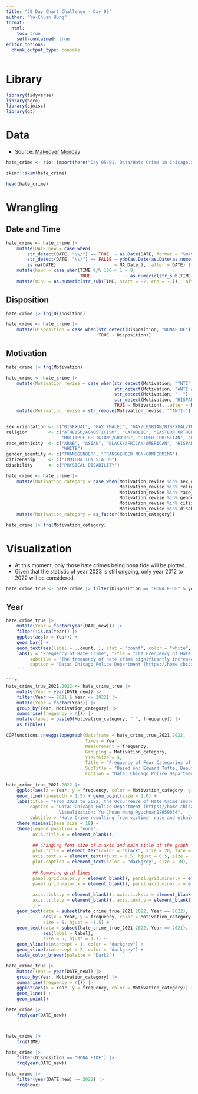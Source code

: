 ```yaml
---
title: "30 Day Chart Challenge - Day 05"
author: "Yu-Chuan Hung"
format: 
  html: 
    toc: true
    self-contained: true
editor_options: 
  chunk_output_type: console
---
```


# Library

```r
library(tidyverse)
library(here)
library(sjmisc)
library(gt)
```

# Data

- Source: [Makeover Monday](https://data.world/makeovermonday/2023w14)

```r
hate_crime <- rio::import(here("Day 05/01. Data/Hate Crime in Chicago.xlsx")) |> as_tibble()
```

```r
skimr::skim(hate_crime)

head(hate_crime)
```

# Wrangling

## Date and Time

```r
hate_crime <- hate_crime |> 
    mutate(DATE_new = case_when(
        str_detect(DATE, "\\/") == TRUE  ~ as.Date(DATE, format = "%m/%d/%Y"),
        str_detect(DATE, "\\/") == FALSE ~ ydm(as.Date(as.Date(as.numeric(DATE), origin = "1899-12-30"), format = "%Y-%d-%m")),
        is.na(DATE)                      ~ NA_Date_), .after = DATE) |> 
    mutate(hour = case_when(TIME %/% 100 < 1 ~ 0,
                            TRUE             ~ as.numeric(str_sub(TIME, start = -4, end = -3))), .after = TIME) |> 
    mutate(minu = as.numeric(str_sub(TIME, start = -2, end = -1)), .after = hour)
```

## Disposition

```r
hate_crime |> frq(Disposition)

hate_crime <- hate_crime |>  
    mutate(Disposition = case_when(str_detect(Disposition, "BONAFIDE") ~ str_replace(Disposition, "BONAFIDE", "BONA FIDE"),
                                   TRUE ~ Disposition))
```


## Motivation

```r
hate_crime |> frq(Motivation)

hate_crime <- hate_crime |> 
    mutate(Motivation_revise = case_when(str_detect(Motivation, "^NTI") ~ str_replace(Motivation, "NTI", "ANTI"),
                                         str_detect(Motivation, "ANTI ARAB") ~ str_replace(Motivation, "ANTI ARAB", "ANTI-ARAB"),
                                         str_detect(Motivation, "- ") ~ str_replace(Motivation, "- ", "-"),
                                         str_detect(Motivation, "HISPANIC-LATINO") ~ str_replace(Motivation, "HISPANIC-LATINO", "HISPANIC/LATINO"),
                                         TRUE ~ Motivation), .after = Motivation) |> 
    mutate(Motivation_revise = str_remove(Motivation_revise, "^ANTI-"))


sex_orientation <- c("BISEXUAL", "GAY (MALE)", "GAY/LESBIAN/BISEXUAL/TRANSGENDER (MIXED GROUP)", "LESBIAN")
religion        <- c("ATHEISM/AGNOSTICISM", "CATHOLIC", "EASTERN ORTHODOX (GREEK, RUSSIAN)", "HINDU", "ISLAMIC/MUSLIM", "JEWISH",
                     "MULTIPLE RELIGIONS/GROUPS", "OTHER CHRISTIAN", "OTHER RELIGION", "PROTESTANT")
race_ethnicity  <- c("ARAB", "ASIAN", "BLACK/AFRICAN-AMERICAN", "HISPANIC/LATINO", "MULTIPLE RACES/GROUP", "OTHER ETHNICITY/NATIONAL ORIGIN",
                     "WHITE")
gender_identity <- c("TRANSGENDER", "TRANSGENDER NON-CONFORMING")
citizenship     <- c("IMMIGRATION STATUS")
disability      <- c("PHYSICAL DISABILITY")

hate_crime <- hate_crime |> 
    mutate(Motivation_category = case_when(Motivation_revise %in% sex_orientation ~ "Sex Orientation",
                                           Motivation_revise %in% religion ~ "Religion",
                                           Motivation_revise %in% race_ethnicity ~ "Race and Ethnicity",
                                           Motivation_revise %in% gender_identity ~ "Gender Identity",
                                           Motivation_revise %in% citizenship ~ "Citizenship",
                                           Motivation_revise %in% disability ~ "Disability",), .after = Motivation) |> 
    mutate(Motivation_category = as_factor(Motivation_category))

hate_crime |> frq(Motivation_category)

```

# Visualization

- At this moment, only those hate crimes being bona fide will be plotted.
- Given that the statistic of year 2023 is still ongoing, only year 2012 to 2022 will be considered.

```r
hate_crime_true <- hate_crime |> filter(Disposition == "BONA FIDE" & year(DATE_new) < 2023)
```


## Year

```r
hate_crime_true |> 
    mutate(Year = factor(year(DATE_new))) |> 
    filter(!is.na(Year)) |> 
    ggplot(aes(x = Year)) +
    geom_bar() +
    geom_text(aes(label = ..count..), stat = "count", color = "white", vjust = 1.5) +
    labs(y = "Frequency of Hate Crime", title = "The Frequency of Hate Crime Between 2012 and 2022", 
         subtitle = "The frequency of hate crime significantly increased from 2021 to 2022",
         caption = "Data: Chicago Police Department (https://home.chicagopolice.org/statistics-data/data-dashboards/hate-crime-dashboard/)")
    ```

```r
hate_crime_true_2021.2022 <- hate_crime_true |> 
    mutate(Year = year(DATE_new)) |> 
    filter(Year >= 2021 & Year <= 2022) |> 
    mutate(Year = factor(Year)) |> 
    group_by(Year, Motivation_category) |> 
    summarise(frequency = n()) |> 
    mutate(label = paste0(Motivation_category, " ", frequency)) |> 
    as_tibble()

CGPfunctions::newggslopegraph(dataframe = hate_crime_true_2021.2022, 
                              Times = Year,
                              Measurement = frequency,
                              Grouping = Motivation_category,
                              YTextSize = 4,
                              Title = "Frequency of Four Categories of Hate Crime in 2021 and 2022",
                              SubTitle = "Based on: Edward Tufte, Beautiful Evidence, 174, 176.",
                              Caption = "Data: Chicago Police Department")
 
hate_crime_true_2021.2022 |> 
    ggplot(aes(x = Year, y = frequency, color = Motivation_category, group = Motivation_category)) +
    geom_line(linewidth = 1.5) + geom_point(size = 2.0) + 
    labs(title = "From 2021 to 2022, the Occurrence of Hate Crime Increased",
         caption = "Data: Chicago Police Department (https://home.chicagopolice.org/statistics-data/data-dashboards/hate-crime-dashboard/) \n
                    Visualization: Yu-Chuan Hung @yuchuan22659034",
         subtitle = "Hate Crime resulting from victims' race and ethnicity doubled.") +
    theme_minimal(base_size = 18) +
    theme(legend.position = "none", 
          axis.title.x = element_blank(),
          
          ## Changing font size of x-axis and main title of the graph
          plot.title = element_text(color = "black", size = 20, face = "bold"),
          axis.text.x = element_text(vjust = 0.5, hjust = 0.5, size = 12, face = "bold"),
          plot.caption = element_text(color = "darkgrey", size = 10),
          
          ## Removing grid lines
          panel.grid.major.y = element_blank(), panel.grid.minor.y = element_blank(),
          panel.grid.major.x = element_blank(), panel.grid.minor.x = element_blank(),
          
          axis.ticks.y = element_blank(), axis.ticks.x = element_blank(), 
          axis.title.y = element_blank(), axis.text.y = element_blank()
          ) +
    geom_text(data = subset(hate_crime_true_2021.2022, Year == 2022), 
              aes(x = Year, y = frequency, color = Motivation_category, label = frequency), 
              size = 5, hjust = -1.5) +
    geom_text(data = subset(hate_crime_true_2021.2022, Year == 2021), 
              aes(label = label),
              size = 5, hjust = 1.1) +
    geom_vline(xintercept = 1, color = "darkgrey") +
    geom_vline(xintercept = 2, color = "darkgrey") +
    scale_color_brewer(palette = "Dark2")
```

```r
hate_crime_true |> 
    mutate(Year = year(DATE_new)) |> 
    group_by(Year, Motivation_category) |> 
    summarise(frequency = n()) |> 
    ggplot(aes(x = Year, y = frequency, color = Motivation_category)) +
    geom_line() +
    geom_point()
```


```r
hate_crime |> 
    frq(year(DATE_new))



hate_crime |> 
    frq(TIME)

hate_crime |>  
    filter(Disposition == "BONA FIDE") |> 
    frq(year(DATE_new))

hate_crime |> 
    filter(year(DATE_new) >= 2022) |> 
    frq(hour)
```









































